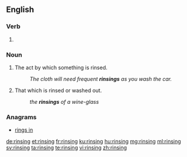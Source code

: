 ==English==

===Verb===
{{head|en|present participle}}

# {{present participle of|rinse|lang=en|nocat=1}}

===Noun===
{{en-noun}}

# The act by which something is rinsed.
#: ''The cloth will need frequent '''rinsings''' as you wash the car.''
# {{context|mostly|plural|lang=en}} That which is rinsed or washed out.
#: ''the '''rinsings''' of a wine-glass''

===Anagrams===
* [[rings in#English|rings in]]

[[de:rinsing]]
[[et:rinsing]]
[[fr:rinsing]]
[[ku:rinsing]]
[[hu:rinsing]]
[[mg:rinsing]]
[[ml:rinsing]]
[[sv:rinsing]]
[[ta:rinsing]]
[[te:rinsing]]
[[vi:rinsing]]
[[zh:rinsing]]